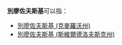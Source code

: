 '''別廖佐夫斯基'''可以指：
* [[別廖佐夫斯基_(克麥羅沃州)|別廖佐夫斯基 (克麥羅沃州)]]
* [[別廖佐夫斯基_(斯維爾德洛夫斯克州)|別廖佐夫斯基 (斯維爾德洛夫斯克州)]]
{{Disambiguation|Cat=六字地名译名消歧义}}